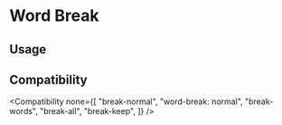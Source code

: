 
# Word Break

## Usage

<Usage />

## Compatibility

<Compatibility
  none={[
    "break-normal",
    "word-break: normal",
    "break-words",
    "break-all",
    "break-keep",
  ]}
/>
